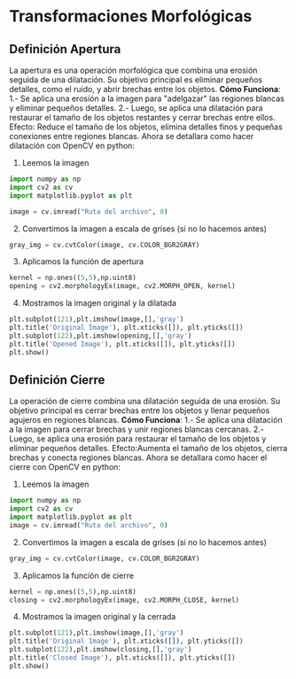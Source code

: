 # Transformaciones Morfológicas

## Definición Apertura

La apertura es una operación morfológica que combina una erosión seguida de una dilatación. Su objetivo principal es eliminar pequeños detalles, como el ruido, y abrir brechas entre los objetos.
**Cómo Funciona**:
1.- Se aplica una erosión a la imagen para "adelgazar" las regiones blancas y eliminar pequeños detalles.
2.- Luego, se aplica una dilatación para restaurar el tamaño de los objetos restantes y cerrar brechas entre ellos.
Efecto: Reduce el tamaño de los objetos, elimina detalles finos y pequeñas conexiones entre regiones blancas.
Ahora se detallara como hacer dilatación con OpenCV en python:
1. Leemos la imagen 
```py
import numpy as np
import cv2 as cv
import matplotlib.pyplot as plt

image = cv.imread("Ruta del archivo", 0)

```
2. Convertimos la imagen a escala de grises (si no lo hacemos antes)
```py
gray_img = cv.cvtColor(image, cv.COLOR_BGR2GRAY)
```
3. Aplicamos la función de apertura
```py
kernel = np.ones((5,5),np.uint8)
opening = cv2.morphologyEx(image, cv2.MORPH_OPEN, kernel)
```
4. Mostramos la imagen original y la dilatada
```py
plt.subplot(121),plt.imshow(image,[],'gray')
plt.title('Original Image'), plt.xticks([]), plt.yticks([])
plt.subplot(122),plt.imshow(opening,[],'gray')
plt.title('Opened Image'), plt.xticks([]), plt.yticks([])
plt.show()
```
## Definición Cierre
La operación de cierre combina una dilatación seguida de una erosión. Su objetivo principal es cerrar brechas entre los objetos y llenar pequeños agujeros en regiones blancas.
**Cómo Funciona**:
1.- Se aplica una dilatación a la imagen para cerrar brechas y unir regiones blancas cercanas.
2.- Luego, se aplica una erosión para restaurar el tamaño de los objetos y eliminar pequeños detalles.
Efecto:Aumenta el tamaño de los objetos, cierra brechas y conecta regiones blancas.
Ahora se detallara como hacer el cierre con OpenCV en python:
1. Leemos la imagen
```py 
import numpy as np
import cv2 as cv
import matplotlib.pyplot as plt
image = cv.imread("Ruta del archivo", 0)
```
2. Convertimos la imagen a escala de grises (si no lo hacemos antes)
```py 
gray_img = cv.cvtColor(image, cv.COLOR_BGR2GRAY)
```
3. Aplicamos la función de cierre
```py 
kernel = np.ones((5,5),np.uint8)
closing = cv2.morphologyEx(image, cv2.MORPH_CLOSE, kernel)
```
4. Mostramos la imagen original y la cerrada
```py
plt.subplot(121),plt.imshow(image,[],'gray')
plt.title('Original Image'), plt.xticks([]), plt.yticks([])
plt.subplot(122),plt.imshow(closing,[],'gray')
plt.title('Closed Image'), plt.xticks([]), plt.yticks([])
plt.show()
```
